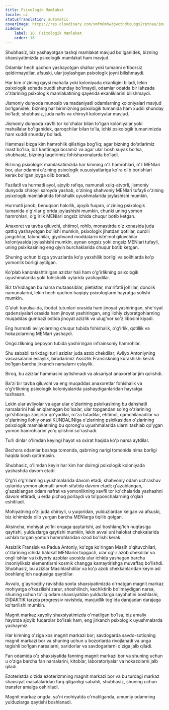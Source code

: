 ```yaml
---
title: Psixologik Mamlakat
locale: uz
statusTranslation: automatic
coverImage: https://res.cloudinary.com/xmfm6mhw3gwctndtcubgx2rptnae/image/upload/v1741354419/small_cover_la_gran_rebelion_28716e29d2.webp
sidebar:
    label: 18. Psixologik Mamlakat
    order: 18
---
```

Shubhasiz, biz yashayotgan tashqi mamlakat mavjud bo'lganidek, bizning shaxsiyatimizda psixologik mamlakat ham mavjud.

Odamlar hech qachon yashayotgan shahar yoki tumanni e'tiborsiz qoldirmaydilar, afsuski, ular joylashgan psixologik joyni bilishmaydi.

Har kim o'zining qaysi mahalla yoki koloniyada ekanligini biladi, lekin psixologik sohada xuddi shunday bo'lmaydi, odamlar odatda bir lahzada o'zlarining psixologik mamlakatining qayerida ekanliklarini bilishmaydi.

Jismoniy dunyoda munosib va madaniyatli odamlarning koloniyalari mavjud bo'lganidek, bizning har birimizning psixologik tumanida ham xuddi shunday bo'ladi; shubhasiz, juda nafis va chiroyli koloniyalar mavjud.

Jismoniy dunyoda xavfli tor ko'chalar bilan to'lgan koloniyalar yoki mahallalar bo'lganidek, qaroqchilar bilan to'la, ichki psixologik tumanimizda ham xuddi shunday bo'ladi.

Hammasi bizga kim hamrohlik qilishiga bog'liq; agar bizning do'stlarimiz mast bo'lsa, biz kantinaga boramiz va agar ular bosh suyak bo'lsa, shubhasiz, bizning taqdirimiz fohishaxonalarda bo'ladi.

Bizning psixologik mamlakatimizda har kimning o'z hamrohlari, o'z MENlari bor, ular odamni o'zining psixologik xususiyatlariga ko'ra olib borishlari kerak bo'lgan joyga olib boradi.

Fazilatli va hurmatli ayol, ajoyib rafiqa, namunali xulq-atvorli, jismoniy dunyoda chiroyli saroyda yashab, o'zining shahvoniy MENlari tufayli o'zining psixologik mamlakatida fohishalik uyushmalarida joylashishi mumkin.

Hurmatli janob, benuqson halollik, ajoyib fuqaro, o'zining psixologik tumanida o'g'rilar g'orida joylashishi mumkin, chunki uning yomon hamrohlari, o'g'irlik MENlari ongsiz ichida chuqur botib ketgan.

Anaxoret va tavba qiluvchi, ehtimol, rohib, monastirda o'z xonasida juda qattiq yashayotgan bo'lishi mumkin, psixologik jihatdan qotillar, qurolli jangchilar, talonchilar, giyohvand moddalarni iste'mol qiluvchilar koloniyasida joylashishi mumkin, aynan ongsiz yoki ongsiz MENlari tufayli, uning psixikasining eng qiyin burchaklarida chuqur botib ketgan.

Shuning uchun bizga yovuzlarda ko'p yaxshilik borligi va solihlarda ko'p yomonlik borligi aytilgan.

Ko'plab kanonlashtirilgan azizlar hali ham o'g'irlikning psixologik uyushmalarida yoki fohishalik uylarida yashaydilar.

Biz ta'kidlagan bu narsa mutaassiblar, pietistlar, ma'rifatli johillar, donolik namunalarini, lekin hech qachon haqiqiy psixologlarni hayratga solishi mumkin.

G'alati tuyulsa-da, ibodat tutunlari orasida ham jinoyat yashiringan, she'riyat qadensiyalari orasida ham jinoyat yashiringan, eng ilohiy ziyoratgohlarning muqaddas gumbazi ostida jinoyat azizlik va ulug'vor so'z libosini kiyadi.

Eng hurmatli avliyolarning chuqur tubida fohishalik, o'g'irlik, qotillik va hokazolarning MENlari yashaydi.

Ongsizlikning bepoyon tubida yashiringan infrainsoniy hamrohlar.

Shu sababli tarixdagi turli azizlar juda azob chekdilar; Avliyo Antoniyning vasvasalarini eslaylik, birodarimiz Assizlik Fransiskning kurashishi kerak bo'lgan barcha jirkanch narsalarni eslaylik.

Biroq, bu azizlar hammasini aytishmadi va aksariyat anaxoretlar jim qolishdi.

Ba'zi bir tavba qiluvchi va eng muqaddas anaxoretlar fohishalik va o'g'irlikning psixologik koloniyalarida yashaydiganlaridan hayratga tushasan.

Lekin ular avliyolar va agar ular o'zlarining psixikasining bu dahshatli narsalarini hali aniqlamagan bo'lsalar, ular topgandan so'ng o'zlarining go'shtlariga zanjirlar qo'yadilar, ro'za tutadilar, ehtimol, qamchilanadilar va o'zlarining ilohiy onasi KUNDALINIga o'zlarining psixikasidan o'zlarining psixologik mamlakatining bu qorong'u uyushmalarida ularni tashlab qo'ygan yomon hamrohlarini yo'q qilishini so'rashadi.

Turli dinlar o'limdan keyingi hayot va oxirat haqida ko'p narsa aytdilar.

Bechora odamlar boshqa tomonda, qabrning narigi tomonida nima borligi haqida bosh qotirmasin.

Shubhasiz, o'limdan keyin har kim har doimgi psixologik koloniyada yashashda davom etadi.

O'g'ri o'g'rilarning uyushmalarida davom etadi; shahvoniy odam uchrashuv uylarida yomon alomatli arvoh sifatida davom etadi; g'azablangan, g'azablangan odam nafrat va yomonlikning xavfli tor ko'chalarida yashashni davom ettiradi, u erda pichoq porlaydi va to'pponchalarning o'qlari eshitiladi.

Mohiyatning o'zi juda chiroyli, u yuqoridan, yulduzlardan kelgan va afsuski, biz ichimizda olib yurgan barcha MENlarga tiqilib qolgan.

Aksincha, mohiyat yo'lni orqaga qaytarishi, asl boshlang'ich nuqtasiga qaytishi, yulduzlarga qaytishi mumkin, lekin avval uni halokat chekkalarida ushlab turgan yomon hamrohlaridan ozod bo'lishi kerak.

Assizlik Fransisk va Padua Antoniy, ko'zga ko'ringan Masih o'qituvchilari, o'zlarining ichida halokat MENlarini topgach, ular og'ir azob chekdilar va ongli ishlar va ixtiyoriy azoblar asosida ular ichida yashagan barcha insoniyliksiz elementlarni kosmik changga kamaytirishga muvaffaq bo'lishdi. Shubhasiz, bu azizlar Masihlashdilar va ko'p azob chekkanlaridan keyin asl boshlang'ich nuqtasiga qaytdilar.

Avvalo, g'ayrioddiy ravishda soxta shaxsiyatimizda o'rnatgan magnit markaz mohiyatga o'tkazilishi zarur, shoshilinch, kechiktirib bo'lmaydigan narsa, shuning uchun to'liq odam shaxsiyatdan yulduzlarga sayohatini boshlashi, DIDAKTIK tarzda progressiv ravishda, mavjudlik tog'ida darajadan darajaga ko'tarilishi mumkin.

Magnit markaz xayoliy shaxsiyatimizda o'rnatilgan bo'lsa, biz amaliy hayotda ajoyib fuqarolar bo'lsak ham, eng jirkanch psixologik uyushmalarda yashaymiz.

Har kimning o'ziga xos magnit markazi bor; savdogarda savdo-sotiqning magnit markazi bor va shuning uchun u bozorlarda rivojlanadi va unga tegishli bo'lgan narsalarni, xaridorlar va savdogarlarni o'ziga jalb qiladi.

Fan odamida o'z shaxsiyatida fanning magnit markazi bor va shuning uchun u o'ziga barcha fan narsalarini, kitoblar, laboratoriyalar va hokazolarni jalb qiladi.

Ezoteristda o'zida ezoterizmning magnit markazi bor va bu turdagi markaz shaxsiyat masalalaridan farq qilganligi sababli, shubhasiz, shuning uchun transfer amalga oshiriladi.

Magnit markaz ongda, ya'ni mohiyatda o'rnatilganda, umumiy odamning yulduzlarga qaytishi boshlanadi.

